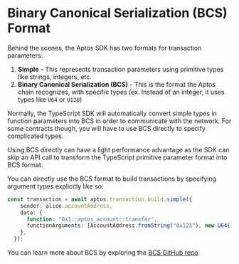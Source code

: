 # Binary Canonical Serialization (BCS) Format

Behind the scenes, the Aptos SDK has two formats for transaction parameters:

1. **Simple** - This represents transaction parameters using primitive types like strings, integers, etc.
2. **Binary Canonical Serialization (BCS)** - This is the format the Aptos chain recognizes, with specific types (ex. Instead of an integer, it uses types like `U64` or `U128`)

Normally, the TypeScript SDK will automatically convert simple types in function parameters into BCS in order to communicate with the network. For some contracts though, you will have to use BCS directly to specify complicated types. 

Using BCS directly can have a light performance advantage as the SDK can skip an API call to transform the TypeScript primitive parameter format into BCS format. 

You can directly use the BCS format to build transactions by specifying argument types explicitly like so:

```ts filename="example.ts"
const transaction = await aptos.transaction.build.simple({
    sender: alice.accountAddress,
    data: {
      function: "0x1::aptos_account::transfer",
      functionArguments: [AccountAddress.fromString("0x123"), new U64(1_000_000)],
    },
  });
```

You can learn more about BCS by exploring the [BCS GitHub repo](https://github.com/aptos-labs/bcs).